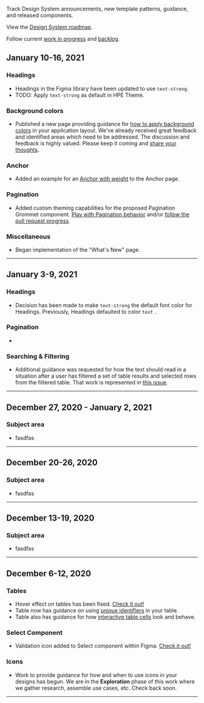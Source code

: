 
Track Design System announcements, new template patterns, guidance, and released components.

View the [Design System roadmap](https://roadmap.grommet.io/hpe-design-system-roadmap-mike-walrath-hpe-com).

Follow current [work in progress](https://github.com/orgs/grommet/projects/10) and [backlog](https://github.com/orgs/grommet/projects/10).

## January 10-16, 2021

### Headings

- Headings in the Figma library have been updated to use `text-strong`.
- TODO: Apply `text-strong` as default in HPE Theme.

### Background colors

- Published a new page providing guidance for 
[how to apply background colors](https://design-system.hpe.design/foundation/background-colors-guidance) 
in your application layout. We've already received great feedback and identified areas which need 
to be addressed. The discussion and feedback is highly valued. Please keep it coming and 
[share your thoughts](https://hpe.slack.com/archives/C04LMJWQT/p1610579439277200).

### Anchor

- Added an example for an [Anchor with weight](/components/anchor#anchor-with-weight) to the Anchor page.

### Pagination

- Added custom theming capabilities for the proposed Pagination Grommet component. [Play with Pagination behavior](https://deploy-preview-4646--sad-tereshkova-173d07.netlify.app/?path=/story/controls-pagination--custom) 
and/or [follow the pull request progress](https://github.com/grommet/grommet/pull/4646).

### Miscellaneous

- Began implementation of the "What's New" page.

---------------------------

## January 3-9, 2021

### Headings

- Decision has been made to make `text-strong` <ColorSwatch background="text-strong" /> the 
default font color for Headings. Previously, Headings defaulted to color `text` 
<ColorSwatch background="text" />.

### Pagination

- 

### Searching & Filtering

- Additional guidance was requested for how the text should read in a situation after 
a user has filtered a set of table results and selected rows from the filtered table. 
That work is represented in [this issue](https://github.com/grommet/hpe-design-system/issues/1343).

---------------------------

## December 27, 2020 - January 2, 2021

### Subject area

- fasdfas

---------------------------

## December 20-26, 2020

### Subject area

- fasdfas

---------------------------

## December 13-19, 2020

### Subject area

- fasdfas

---------------------------

## December 6-12, 2020

### Tables

- Hover effect on tables has been fixed. [Check it out!]()
- Table now has guidance on using [unique identifiers]() in your table.
- Table also has guidance for how [interactive table cells]() look and behave.

### Select Component

- Validation icon added to Select component within Figma. [Check it out!]()

### Icons

- Work to provide guidance for how and when to use icons in your designs has 
begun. We are in the **Exploration** phase of this work where we gather research, 
assemble use cases, etc. Check back soon.

---------------------------

